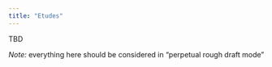 ```yaml
---
title: "Etudes"
---
```


TBD

*Note:* everything here should be considered in "perpetual rough draft mode"
